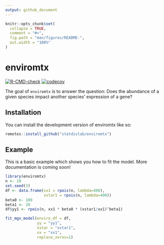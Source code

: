 ```yaml
---
output: github_document
---
```


<!-- README.md is generated from README.Rmd. Please edit that file -->

```r
knitr::opts_chunk$set(
  collapse = TRUE,
  comment = "#>",
  fig.path = "man/figures/README-",
  out.width = "100%"
)
```

# enviromtx

<!-- badges: start -->
[![R-CMD-check](https://github.com/statdivlab/enviromtx/workflows/R-CMD-check/badge.svg)](https://github.com/statdivlab/enviromtx/actions)
[![codecov](https://codecov.io/github/statdivlab/enviromtx/coverage.svg?branch=main)](https://app.codecov.io/github/statdivlab/enviromtx)
<!-- badges: end -->

The goal of `enviromtx` is to answer the question: Does the abundance of a given species impact another species' expression of a gene? 


## Installation

You can install the development version of enviromtx like so:

``` r
remotes::install_github("statdivlab/enviromtx")
```

## Example

This is a basic example which shows you how to fit the model. More documentation is coming soon! 

```r
library(enviromtx)
n <- 10
set.seed(3)
df <- data.frame(xx1 = rpois(n, lambda=400),
                 xstar1 = rpois(n, lambda=400))
beta0 <- 100
beta1 <- 20
df$yy1 <- rpois(n, xx1 * beta0 * (xstar1/xx1)^beta1)

fit_mgx_model(enviro_df = df, 
              yy = "yy1",
              xstar = "xstar1",
              xx = "xx1",
              replace_zeros=1)
``` 

